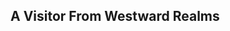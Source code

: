 {{EventTabs
|subpage1 = Voice-Overs
}}

==A Visitor From Westward Realms==
{{Transclude|A Visitor From Westward Realms|Dialogue|main=1|top=1}}